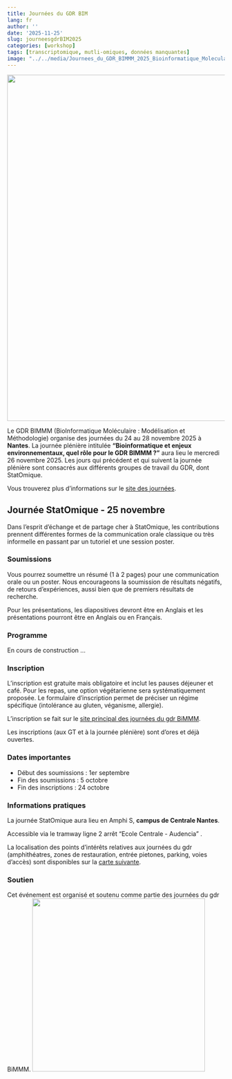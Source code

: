 ```yaml
---
title: Journées du GDR BIM
lang: fr
author: ''
date: '2025-11-25'
slug: journeesgdrBIM2025
categories: [workshop]
tags: [transcriptomique, mutli-omiques, données manquantes]
image: "../../media/Journees_du_GDR_BIMMM_2025_Bioinformatique_Moleculaire_Modelisation_et_Methodes_anglais.png"
---
```


<img src="../../../../media/Journees_du_GDR_BIMMM_2025_Bioinformatique_Moleculaire_Modelisation_et_Methodes_anglais.png" width="800"/>

Le GDR BIMMM (BioInformatique Moléculaire : Modélisation et Méthodologie) organise des journées du 24 au 28 novembre 2025 à **Nantes**. La journée plénière intitulée **"Bioinformatique et enjeux environnementaux, quel rôle pour le GDR BIMMM ?"** aura lieu le mercredi 26 novembre 2025. Les jours qui précédent et qui suivent la journée plénière sont consacrés aux différents groupes de travail du GDR, dont StatOmique.

Vous trouverez plus d’informations sur le [site des journées](https://gdr-bimmm-2025.sciencesconf.org/).

## Journée StatOmique - 25 novembre

Dans l'esprit d'échange et de partage cher à StatOmique, les contributions prennent différentes formes de la communication orale classique ou très informelle en passant par un tutoriel et une session poster.

### Soumissions

Vous pourrez soumettre un résumé (1 à 2 pages) pour une communication orale ou un poster. Nous encourageons la soumission de résultats négatifs, de retours d'expériences, aussi bien que de premiers résultats de recherche.

Pour les présentations, les diapositives devront être en Anglais et les présentations pourront être en Anglais ou en Français.

### Programme

En cours de construction ...

### Inscription

L'inscription est gratuite mais obligatoire et inclut les pauses déjeuner et café. Pour les repas, une option végétarienne sera systématiquement proposée. Le formulaire d'inscription permet de préciser un régime spécifique (intolérance au gluten, véganisme, allergie).

L'inscription se fait sur le [site principal des journées du gdr BiMMM](https://gdr-bimmm-2025.sciencesconf.org/).

Les inscriptions (aux GT et à la journée plénière) sont d’ores et déjà ouvertes.

### Dates importantes

-   Début des soumissions : 1er septembre
-   Fin des soumissions : 5 octobre
-   Fin des inscriptions : 24 octobre

### Informations pratiques

La journée StatOmique aura lieu en Amphi S, **campus de Centrale Nantes**.

Accessible via le tramway ligne 2 arrêt "Ecole Centrale - Audencia" .

La localisation des points d'intérêts relatives aux journées du gdr (amphithéatres, zones de restauration, entrée pietones, parking, voies d'accès) sont disponibles sur la [carte suivante](https://www.google.com/maps/d/viewer?mid=1sTdgI8sQOLXmR31aHzywE1idZ-do7fU&usp=sharing).

### Soutien

Cet événement est organisé et soutenu comme partie des journées du gdr BiMMM. <img src="../../../../media/LOGO-GDR_BIMMM.png" width="400"/>
